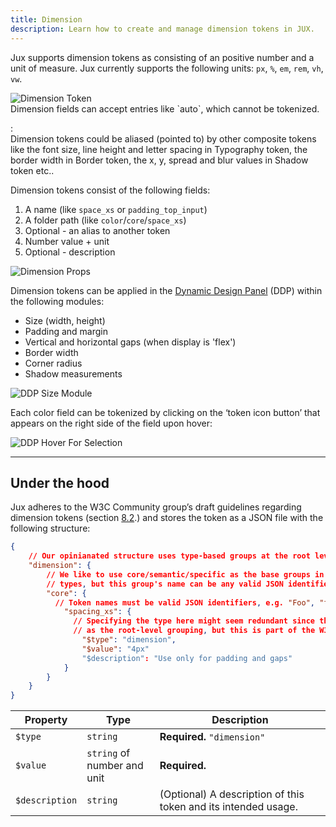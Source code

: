 ```yaml
---
title: Dimension
description: Learn how to create and manage dimension tokens in JUX.
---
```




Jux supports dimension tokens as consisting of an positive number and a unit of measure. Jux currently supports the following units:
`px`, `%`, `em`, `rem`, `vh`, `vw`.

<Image src={dimensionToken} alt="Dimension Token"  />

<Aside>
  Dimension fields can accept entries like `auto`, which cannot be tokenized.
</Aside>

<Badge text='Coming soon' />: <br/>
Dimension tokens could be aliased (pointed to) by other composite tokens like the font size, line height and letter spacing in Typography token, the border width in Border token, the x, y, spread and blur values in Shadow token etc..

Dimension tokens consist of the following fields:
1. A name (like `space_xs` or `padding_top_input`)
2. A folder path (like `color`/`core`/`space_xs`)
3. Optional - an alias to another token
4. Number value + unit
5. Optional - description

<Image src={dimensionProps} alt="Dimension Props" width={563} />

Dimension tokens can be applied in the [Dynamic Design Panel](/designers/dynamic-design-panel) (DDP) within the following modules:

- Size (width, height)
- Padding and margin
- Vertical and horizontal gaps (when display is 'flex')
- Border width
- Corner radius
- Shadow measurements

<Image src={ddpSizeModule} alt="DDP Size Module" width={563} />

Each color field can be tokenized by clicking on the ‘token icon button’ that appears on the right side of the field upon hover:

<Image src={ddpHoverForSelection} alt="DDP Hover For Selection" width={563} />

---

## Under the hood

Jux adheres to the W3C Community group’s draft guidelines regarding dimension tokens (section [8.2](https://design-tokens.github.io/community-group/format/#color).) and stores the token as a JSON file with the following structure:

```json
{
	// Our opinianated structure uses type-based groups at the root level
	"dimension": {
		// We like to use core/semantic/specific as the base groups in all token
		// types, but this group's name can be any valid JSON identifier
		"core": {
		  // Token names must be valid JSON identifiers, e.g. "Foo", "foo_0", "spacing_xs"
			"spacing_xs": {
			  // Specifying the type here might seem redundant since the type is used
			  // as the root-level grouping, but this is part of the W3C group's specs
				"$type": "dimension",
				"$value": "4px"
				"$description": "Use only for padding and gaps"
			}
		}
	}
}
```

| **Property** | **Type** | **Description** |
| --- | --- | --- |
| `$type` | `string` | **Required.** `"dimension"` |
| `$value` | `string` of number and unit | **Required.** |
| `$description` | `string` | (Optional) A description of this token and its intended usage. |